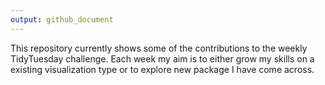 ```yaml
---
output: github_document
---
```


This repository currently shows some of the contributions to the weekly TidyTuesday challenge. Each week my aim is to either grow my skills on a existing visualization type or to explore new package I have come across. 
